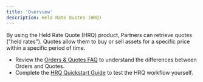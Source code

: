 ```yaml
---
title: 'Overview'
description: Held Rate Quotes (HRQ)
---
```



By using the Held Rate Quote (HRQ) product, Partners can retrieve quotes ("held rates"). Quotes allow them to buy or sell assets for a specific price within a specific period of time.

- Review the [Orders & Quotes FAQ](orders-vs-hrq) to understand the differences between Orders and Quotes.
- Complete the [HRQ Quickstart Guide](quotes/quickstart) to test the HRQ workflow yourself.
